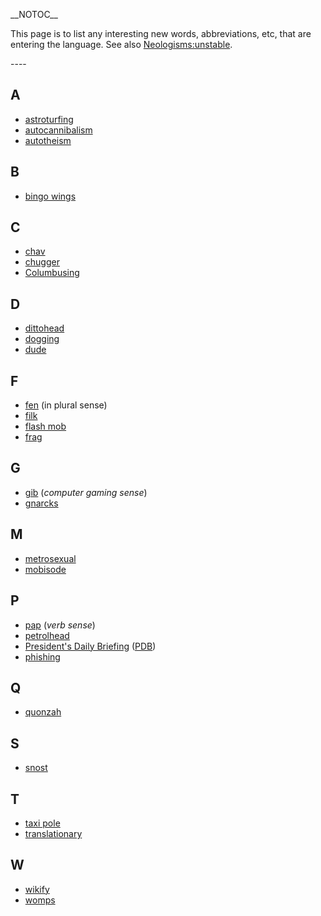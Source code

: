 __NOTOC__
 	
This page is to list any interesting new words, abbreviations, etc, that are entering the language. See also [[Neologisms:unstable]]. 	
 	
---- 	
==A== 	
*[[astroturfing]] 	
*[[autocannibalism]]
*[[autotheism]]

==B== 	
*[[bingo wings]] 	
 	
==C== 	
*[[chav]] 	
*[[chugger]]
*[[Columbusing]]

==D== 	
*[[dittohead]] 	
*[[dogging]] 
*[[dude]]	
 	
==F== 	
*[[fen]] (in plural sense) 	
*[[filk]]
*[[flash mob]] 	
*[[frag]] 	
 	
==G== 	
*[[gib]] (''computer gaming sense'')
*[[gnarcks]]

==M== 	
*[[metrosexual]]
*[[mobisode]]

==P== 	
*[[pap]] (''verb sense'') 	
*[[petrolhead]] 	
*[[President's Daily Briefing]] ([[PDB]]) 	
*[[phishing]] 	
 	
==Q== 	
*[[quonzah]] 	
 	
==S==
*[[snost]]

==T== 	
*[[taxi pole]] 	
*[[translationary]] 	
 	
==W== 	
*[[wikify]]
*[[womps]]